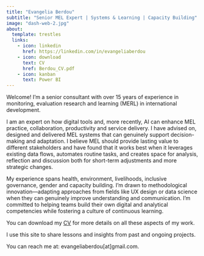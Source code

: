 ```yaml
---
title: "Evangelia Berdou"
subtitle: "Senior MEL Expert | Systems & Learning | Capacity Building"
image: "dash-web-2.jpg"
about: 
  template: trestles
  links:
    - icon: linkedin
      href: https://linkedin.com/in/evangeliaberdou
    - icon: download
      text: CV
      href: Berdou_CV.pdf
    - icon: kanban
      text: Power BI
---
```


Welcome!
I'm a senior consultant with over 15 years of experience in monitoring, evaluation research and learning (MERL) in international development.

I am an expert on how digital tools and, more recently, AI can enhance MEL practice, collaboration, productivity and service delivery.
I have advised on, designed and delivered MEL systems that can genuinely support decision-making and adaptation.
I believe MEL should provide lasting value to different stakeholders and have found that it works best when it leverages existing data flows, automates routine tasks, and creates space for analysis, reflection and discussion both for short-term adjustments and more strategic changes.\

My experience spans health, environment, livelihoods, inclusive governance, gender and capacity building.
I'm drawn to methodological innovation—adapting approaches from fields like UX design or data science when they can genuinely improve understanding and communication.
I'm committed to helping teams build their own digital and analytical competencies while fostering a culture of continuous learning.

You can download my [CV](Berdou_CV.pdf) for more details on all these aspects of my work.

I use this site to share lessons and insights from past and ongoing projects.

You can reach me at: evangeliaberdou\[at\]gmail.com.
